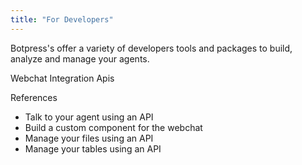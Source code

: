 ```yaml
---
title: "For Developers"
---
```


Botpress's offer a variety of developers tools and packages to build, analyze and manage your agents.

<Card>
Webchat
</Card>
<Card>
Integration
</Card>
<Card>
Apis
</Card>


References

- Talk to your agent using an API
- Build a custom component for the webchat
- Manage your files using an API
- Manage your tables using an API
